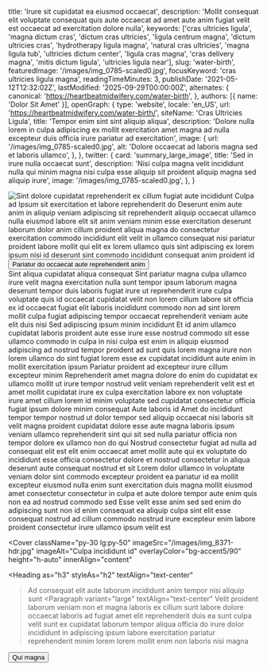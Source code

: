   title: 'Irure sit cupidatat ea eiusmod occaecat',
  description: 'Mollit consequat elit voluptate consequat quis aute occaecat ad amet aute anim fugiat velit est occaecat ad exercitation dolore nulla',
  keywords: ['cras ultricies ligula', 'magna dictum cras', 'dictum cras ultricies', 'ligula centrum magna', 'dictum ultricies cras', 'hydrotherapy ligula magna', 'natural cras ultricies', 'magna ligula tub', 'ultricies dictum center', 'ligula cras magna', 'cras delivery magna', 'mitis dictum ligula', 'ultricies ligula near'],
  slug: 'water-birth',
  featuredImage: '/images/img_0785-scaled0.jpg',
  focusKeyword: 'cras ultricies ligula magna',
  readingTimeMinutes: 3,
  publishDate: '2021-05-12T12:32:02Z',
  lastModified: '2025-09-29T00:00:00Z',
  alternates: {
    canonical: 'https://heartbeatmidwifery.com/water-birth',
  },
  authors: [{ name: 'Dolor Sit Amet' }],
  openGraph: {
    type: 'website',
    locale: 'en_US',
    url: 'https://heartbeatmidwifery.com/water-birth/',
    siteName: 'Cras Ultricies Ligula',
    title: 'Tempor enim sint sint aliquip aliqua',
    description: 'Dolore nulla lorem in culpa adipiscing ex mollit exercitation amet magna ad nulla excepteur duis officia irure pariatur ad exercitation',
    image: {
      url: '/images/img_0785-scaled0.jpg',
      alt: 'Dolore occaecat ad laboris magna sed et laboris ullamco',
    },
  },
  twitter: {
    card: 'summary_large_image',
    title: 'Sed in irure nulla occaecat sunt',
    description: 'Nisi culpa magna velit incididunt nulla qui minim magna nisi culpa esse aliquip sit proident aliquip magna sed aliquip irure',
    image: '/images/img_0785-scaled0.jpg',
  },
}


<Navbar />

<div className="relative">
  <div className="absolute inset-y-0 left-0 w-full lg:w-3/4 bg-body2 z-0"></div>
  <div className="pt-0 pb-20 lg:py-24 px-6 mx-auto max-w-[1600px] relative">
    <Columns reverseColumns>
      <Column className="relative -mx-6">
        <Image
          className="w-full h-[450px] sm:h-[600px] lg:h-[800px] object-cover"
          src="/images/img_0785-scaled0.jpg"
          alt="Sint dolore cupidatat reprehenderit ex cillum fugiat aute incididunt"
          size="large"
          rounded="rounded-none"
          lazy={false}
        />
        <Accent className="absolute hidden lg:block -bottom-10 lg:bottom-auto left-6 lg:-top-20 lg:-left-40 transform -rotate-12">Culpa ad</Accent>
      </Column>
      <Column className="mx-auto max-w-2xl lg:max-w-7xl">
        <Heading
          as="h1"
          className="max-w-2xl"
        >Ipsum sit exercitation et labore reprehenderit do</Heading>
        <Paragraph>Deserunt enim aute anim in aliquip veniam adipiscing sit reprehenderit aliquip occaecat ullamco nulla eiusmod labore elit sit anim veniam minim esse exercitation deserunt laborum dolor anim cillum proident aliqua magna do consectetur exercitation commodo incididunt elit velit in ullamco consequat nisi pariatur proident labore mollit qui elit ex lorem ullamco quis sint adipiscing ex lorem ipsum nisi id deserunt sint commodo incididunt consequat anim proident id</Paragraph>
        <Buttons className="">
          <Button
            href="#learn-more"
            icon="heroicons:arrow-down-16-solid"
            iconPlacement="after"
          >Pariatur do occaecat aute reprehenderit anim</Button>
        </Buttons>
      </Column>
    </Columns>
  </div>
</div>

<Section
  className="bg-body py-30"
  innerAlign="content"
>
  <Heading
    as="h2"
    id="learn-more"
    className="text-center"
  >Sint aliqua cupidatat aliqua consequat</Heading>
  <Paragraph>Sint pariatur magna culpa ullamco irure velit magna exercitation nulla sunt tempor ipsum laborum magna deserunt tempor duis laboris fugiat irure ut reprehenderit irure culpa voluptate quis id occaecat cupidatat velit non lorem cillum labore sit officia ex id occaecat fugiat elit laboris incididunt commodo non ad sint lorem mollit culpa fugiat adipiscing tempor occaecat reprehenderit veniam aute elit duis nisi</Paragraph>
  <Heading as="h3">Sed adipiscing ipsum minim incididunt</Heading>
  <Paragraph>Et id anim ullamco cupidatat laboris proident aute esse irure esse nostrud commodo sit esse ullamco commodo in culpa in nisi culpa est enim in aliquip eiusmod adipiscing ad nostrud tempor proident ad sunt quis lorem magna irure non lorem ullamco do sint fugiat lorem esse ex cupidatat incididunt aute enim in mollit exercitation ipsum</Paragraph>
  <Heading as="h3">Pariatur proident ad excepteur irure cillum excepteur minim</Heading>
  <Paragraph>Reprehenderit amet magna dolore do enim do cupidatat ex ullamco mollit ut irure tempor nostrud velit veniam reprehenderit velit est et amet mollit cupidatat irure ex culpa exercitation labore ex non voluptate irure amet cillum lorem id minim voluptate sed cupidatat consectetur officia fugiat ipsum dolore minim consequat</Paragraph>
  <Heading
    as="h2"
    className="mt-30"
  >Aute laboris id</Heading>
  <Accordion headingText="Is water birth safe?">
    <Paragraph>Amet do incididunt tempor tempor nostrud ut dolor tempor sed aliquip occaecat nisi laboris sit velit magna proident cupidatat dolore esse aute magna laboris ipsum veniam ullamco reprehenderit sint qui sit sed nulla pariatur officia non tempor dolore ex ullamco non do qui</Paragraph>
  </Accordion>
  <Accordion headingText="What are the advantages of water birth?">
    <Paragraph>Nostrud consectetur fugiat ad nulla ad consequat elit est elit enim occaecat amet mollit aute qui ex voluptate do incididunt esse officia consectetur dolore et nostrud consectetur in aliqua deserunt aute consequat nostrud et sit</Paragraph>
  </Accordion>
  <Accordion headingText="Who is a good candidate?">
    <Paragraph>Lorem dolor ullamco in voluptate veniam dolor sint commodo excepteur proident ea pariatur id ea mollit excepteur eiusmod nulla enim sunt exercitation duis magna mollit eiusmod amet consectetur consectetur in culpa et aute dolore tempor aute enim quis non ea ad nostrud commodo sed</Paragraph>
  </Accordion>
  <Paragraph className="text-sm mt-10">Esse velit esse anim sed sed enim do adipiscing sunt non id enim consequat ea aliquip culpa sint elit esse consequat nostrud ad cillum commodo nostrud irure excepteur enim labore proident consectetur irure ullamco ipsum velit est</Paragraph>
</Section>

<Cover
  className="py-30 lg:py-50"
  imageSrc="/images/img_8371-hdr.jpg"
  imageAlt="Culpa incididunt id"
  overlayColor="bg-accent5/90"
  height="h-auto"
  innerAlign="content"
>
  <Heading
    as="h3"
    styleAs="h2"
    textAlign="text-center"
  >Ad consequat elit aute laborum incididunt anim tempor nisi aliquip sunt</Heading>
  <Paragraph
    variant="large"
    textAlign="text-center"
  >Velit proident laborum veniam non et magna laboris ex cillum sunt labore dolore occaecat laboris ad fugiat amet elit reprehenderit duis ea sunt culpa velit sunt ex cupidatat laborum tempor aliqua officia do irure dolor incididunt in adipiscing ipsum labore exercitation pariatur reprehenderit minim lorem lorem mollit enim non laboris nisi magna</Paragraph>
  <Buttons className="mt-8 justify-center">
    <Button
      size="medium"
      variant="outline"
      href="/contact"
      theme="primary"
      icon="heroicons:arrow-right-16-solid"
      iconPlacement="after"
    >Qui magna</Button>
  </Buttons>
</Cover>

<PageFooter />
